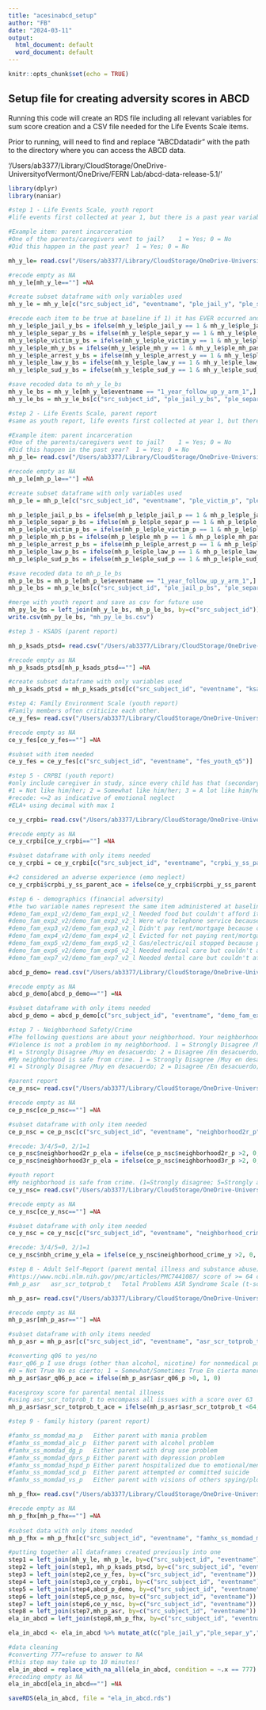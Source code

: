 ```yaml
---
title: "acesinabcd_setup"
author: "FB"
date: "2024-03-11"
output:
  html_document: default
  word_document: default
---
```


```r
knitr::opts_chunk$set(echo = TRUE)
```

## Setup file for creating adversity scores in ABCD

Running this code will create an RDS file including all relevant variables for sum score creation and a CSV file needed for the Life Events Scale items.

Prior to running, will need to find and replace "ABCDdatadir" with the path to the directory where you can access the ABCD data.

'/Users/ab3377/Library/CloudStorage/OneDrive-UniversityofVermont/OneDrive/FERN Lab/abcd-data-release-5.1/'

```r
library(dplyr)
library(naniar)
```

```r
#step 1 - Life Events Scale, youth report
#life events first collected at year 1, but there is a past year variable, so to include data for baseline, baseline variables are created for any "yes" that did NOT occur in the last year

#Example item: parent incarceration
#One of the parents/caregivers went to jail?	1 = Yes; 0 = No
#Did this happen in the past year?	1 = Yes; 0 = No

mh_y_le= read.csv("/Users/ab3377/Library/CloudStorage/OneDrive-UniversityofVermont/OneDrive/FERN Lab/abcd-data-release-5.1/core/mental-health/mh_y_le.csv", header = TRUE, stringsAsFactors = FALSE)

#recode empty as NA
mh_y_le[mh_y_le==""] =NA

#create subset dataframe with only variables used
mh_y_le = mh_y_le[c("src_subject_id", "eventname", "ple_jail_y", "ple_separ_y", "ple_victim_y", "ple_mh_y", "ple_arrest_y", "ple_law_y", "ple_sud_y", "ple_jail_past_yr_y", "ple_separ_past_yr_y", "ple_victim_past_yr_y", "ple_mh_past_yr_y", "ple_arrest_past_yr_y", "ple_law_past_yr_y", "ple_sud_past_yr_y", "ple_deported_y", "ple_deported_past_yr_y", "ple_foster_care_y", "ple_foster_care_past_yr_y")]

#recode each item to be true at baseline if 1) it has EVER occurred and 2) it did NOT occur in past year
mh_y_le$ple_jail_y_bs = ifelse(mh_y_le$ple_jail_y == 1 & mh_y_le$ple_jail_past_yr_y == 0, 1, 0)
mh_y_le$ple_separ_y_bs = ifelse(mh_y_le$ple_separ_y == 1 & mh_y_le$ple_separ_past_yr_y == 0, 1, 0)
mh_y_le$ple_victim_y_bs = ifelse(mh_y_le$ple_victim_y == 1 & mh_y_le$ple_victim_past_yr_y == 0, 1, 0)
mh_y_le$ple_mh_y_bs = ifelse(mh_y_le$ple_mh_y == 1 & mh_y_le$ple_mh_past_yr_y == 0, 1, 0)
mh_y_le$ple_arrest_y_bs = ifelse(mh_y_le$ple_arrest_y == 1 & mh_y_le$ple_arrest_past_yr_y == 0, 1, 0)
mh_y_le$ple_law_y_bs = ifelse(mh_y_le$ple_law_y == 1 & mh_y_le$ple_law_past_yr_y == 0, 1, 0)
mh_y_le$ple_sud_y_bs = ifelse(mh_y_le$ple_sud_y == 1 & mh_y_le$ple_sud_past_yr_y == 0, 1, 0)

#save recoded data to mh_y_le_bs
mh_y_le_bs = mh_y_le[mh_y_le$eventname == "1_year_follow_up_y_arm_1",]
mh_y_le_bs = mh_y_le_bs[c("src_subject_id", "ple_jail_y_bs", "ple_separ_y_bs", "ple_victim_y_bs", "ple_mh_y_bs", "ple_arrest_y_bs", "ple_law_y_bs", "ple_sud_y_bs")]
```

```r
#step 2 - Life Events Scale, parent report
#same as youth report, life events first collected at year 1, but there is a past year variable, so to include data for baseline, baseline variables are created for any "yes" that did NOT occur in the last year

#Example item: parent incarceration
#One of the parents/caregivers went to jail?	1 = Yes; 0 = No
#Did this happen in the past year?	1 = Yes; 0 = No
mh_p_le= read.csv("/Users/ab3377/Library/CloudStorage/OneDrive-UniversityofVermont/OneDrive/FERN Lab/abcd-data-release-5.1/core/mental-health/mh_p_le.csv", header = TRUE, stringsAsFactors = FALSE)

#recode empty as NA
mh_p_le[mh_p_le==""] =NA

#create subset dataframe with only variables used
mh_p_le = mh_p_le[c("src_subject_id", "eventname", "ple_victim_p", "ple_mh_p", "ple_arrest_p", "ple_law_p", "ple_jail_p", "ple_sud_p", "ple_separ_p", "ple_jail_past_yr_p", "ple_separ_past_yr_p", "ple_victim_past_yr_p", "ple_mh_past_yr_p", "ple_arrest_past_yr_p", "ple_law_past_yr_p", "ple_sud_past_yr_p", "ple_deported_p", "ple_deported_past_yr_p", "ple_foster_care_p", "ple_foster_care_past_yr_p")]

mh_p_le$ple_jail_p_bs = ifelse(mh_p_le$ple_jail_p == 1 & mh_p_le$ple_jail_past_yr_p == 0, 1, 0)
mh_p_le$ple_separ_p_bs = ifelse(mh_p_le$ple_separ_p == 1 & mh_p_le$ple_separ_past_yr_p == 0, 1, 0)
mh_p_le$ple_victim_p_bs = ifelse(mh_p_le$ple_victim_p == 1 & mh_p_le$ple_victim_past_yr_p == 0, 1, 0)
mh_p_le$ple_mh_p_bs = ifelse(mh_p_le$ple_mh_p == 1 & mh_p_le$ple_mh_past_yr_p == 0, 1, 0)
mh_p_le$ple_arrest_p_bs = ifelse(mh_p_le$ple_arrest_p == 1 & mh_p_le$ple_arrest_past_yr_p == 0, 1, 0)
mh_p_le$ple_law_p_bs = ifelse(mh_p_le$ple_law_p == 1 & mh_p_le$ple_law_past_yr_p == 0, 1, 0)
mh_p_le$ple_sud_p_bs = ifelse(mh_p_le$ple_sud_p == 1 & mh_p_le$ple_sud_past_yr_p == 0, 1, 0)

#save recoded data to mh_p_le_bs
mh_p_le_bs = mh_p_le[mh_p_le$eventname == "1_year_follow_up_y_arm_1",]
mh_p_le_bs = mh_p_le_bs[c("src_subject_id", "ple_jail_p_bs", "ple_separ_p_bs", "ple_victim_p_bs", "ple_mh_p_bs", "ple_arrest_p_bs", "ple_law_p_bs", "ple_sud_p_bs")]

#merge with youth report and save as csv for future use
mh_py_le_bs = left_join(mh_y_le_bs, mh_p_le_bs, by=c("src_subject_id")) 
write.csv(mh_py_le_bs, "mh_py_le_bs.csv")
```

```r
#step 3 - KSADS (parent report)

mh_p_ksads_ptsd= read.csv("/Users/ab3377/Library/CloudStorage/OneDrive-UniversityofVermont/OneDrive/FERN Lab/abcd-data-release-5.1/core/mental-health/mh_p_ksads_ptsd.csv", header = TRUE, stringsAsFactors = FALSE)

#recode empty as NA
mh_p_ksads_ptsd[mh_p_ksads_ptsd==""] =NA

#create subset dataframe with only variables used
mh_p_ksads_ptsd = mh_p_ksads_ptsd[c("src_subject_id", "eventname", "ksads_ptsd_raw_761_p", "ksads_ptsd_raw_762_p", "ksads_ptsd_raw_763_p", "ksads_ptsd_raw_764_p", "ksads_ptsd_raw_765_p", "ksads_ptsd_raw_767_p", "ksads_ptsd_raw_768_p", "ksads_ptsd_raw_769_p", "ksads_ptsd_raw_766_p", "ksads_ptsd_raw_756_p", "ksads_ptsd_raw_757_p", "ksads_ptsd_raw_758_p", "ksads_ptsd_raw_759_p", "ksads_ptsd_raw_760_p")]

```

```r
#step 4: Family Environment Scale (youth report)
#Family members often criticize each other. 
ce_y_fes= read.csv("/Users/ab3377/Library/CloudStorage/OneDrive-UniversityofVermont/OneDrive/FERN Lab/abcd-data-release-5.1/core/culture-environment/ce_y_fes.csv", header = TRUE, stringsAsFactors = FALSE)

#recode empty as NA
ce_y_fes[ce_y_fes==""] =NA

#subset with item needed
ce_y_fes = ce_y_fes[c("src_subject_id", "eventname", "fes_youth_q5")]

```

```r
#step 5 - CRPBI (youth report)
#only include caregiver in study, since every child has that (secondary caregiver was optional)
#1 = Not like him/her; 2 = Somewhat like him/her; 3 = A lot like him/her
#recode: <=2 as indicative of emotional neglect
#ELA+ using decimal with max 1

ce_y_crpbi= read.csv("/Users/ab3377/Library/CloudStorage/OneDrive-UniversityofVermont/OneDrive/FERN Lab/abcd-data-release-5.1/core/culture-environment/ce_y_crpbi.csv", header = TRUE, stringsAsFactors = FALSE)

#recode empty as NA
ce_y_crpbi[ce_y_crpbi==""] =NA

#subset dataframe with only items needed
ce_y_crpbi = ce_y_crpbi[c("src_subject_id", "eventname", "crpbi_y_ss_parent")]

#<2 considered an adverse experience (emo neglect)
ce_y_crpbi$crpbi_y_ss_parent_ace = ifelse(ce_y_crpbi$crpbi_y_ss_parent <2, 1, 0)

```

```r
#step 6 - demographics (financial adversity)
#the two variable names represent the same item administered at baseline and subsequent time points
#demo_fam_exp1_v2/demo_fam_exp1_v2_l Needed food but couldn't afford it
#demo_fam_exp2_v2/demo_fam_exp2_v2_l Were w/o telephone service because couldn't afford it
#demo_fam_exp3_v2/demo_fam_exp3_v2_l Didn't pay rent/mortgage because couldn't afford it
#demo_fam_exp4_v2/demo_fam_exp4_v2_l Evicted for not paying rent/mortgage
#demo_fam_exp5_v2/demo_fam_exp5_v2_l Gas/electric/oil stopped because payments not made
#demo_fam_exp6_v2/demo_fam_exp6_v2_l Needed medical care but couldn't afford it
#demo_fam_exp7_v2/demo_fam_exp7_v2_l Needed dental care but couldn't afford it

abcd_p_demo= read.csv("/Users/ab3377/Library/CloudStorage/OneDrive-UniversityofVermont/OneDrive/FERN Lab/abcd-data-release-5.1/core/abcd-general/abcd_p_demo.csv", header = TRUE, stringsAsFactors = FALSE)

#recode empty as NA
abcd_p_demo[abcd_p_demo==""] =NA

#subset dataframe with only items needed
abcd_p_demo = abcd_p_demo[c("src_subject_id", "eventname", "demo_fam_exp1_v2", "demo_fam_exp2_v2", "demo_fam_exp3_v2", "demo_fam_exp4_v2", "demo_fam_exp5_v2", "demo_fam_exp6_v2", "demo_fam_exp7_v2", "demo_fam_exp1_v2_l", "demo_fam_exp2_v2_l", "demo_fam_exp3_v2_l", "demo_fam_exp4_v2_l", "demo_fam_exp5_v2_l", "demo_fam_exp6_v2_l", "demo_fam_exp7_v2_l", "demo_prnt_marital_v2", "demo_prnt_marital_v2_l")]

```

```r
#step 7 - Neighborhood Safety/Crime
#The following questions are about your neighborhood. Your neighborhood is the area within about a 20-minute walk (or about a mile) from your home. For each of the statements please indicate whether you strongly agree, agree, neither agree nor disagree, disagree, or strongly disagree	
#Violence is not a problem in my neighborhood. 1 = Strongly Disagree /Muy en desacuerdo; 2 = Disagree /En desacuerdo;
#1 = Strongly Disagree /Muy en desacuerdo; 2 = Disagree /En desacuerdo; 3 = Neutral (neither agree nor disagree)/ Neutral (ni de acuerdo ni en desacuerdo); 4 = Agree /De acuerdo; 5 = Strongly Agree/ Muy de acuerdo//
#My neighborhood is safe from crime. 1 = Strongly Disagree /Muy en desacuerdo; 2 = Disagree /En desacuerdo;
#1 = Strongly Disagree /Muy en desacuerdo; 2 = Disagree /En desacuerdo; 3 = Neutral (neither agree nor disagree)/ Neutral (ni de acuerdo ni en desacuerdo); 4 = Agree /De acuerdo; 5 = Strongly Agree/ Muy de acuerdo//

#parent report
ce_p_nsc= read.csv("/Users/ab3377/Library/CloudStorage/OneDrive-UniversityofVermont/OneDrive/FERN Lab/abcd-data-release-5.1/core/culture-environment/ce_p_nsc.csv", header = TRUE, stringsAsFactors = FALSE)

#recode empty as NA
ce_p_nsc[ce_p_nsc==""] =NA

#subset dataframe with only item needed
ce_p_nsc = ce_p_nsc[c("src_subject_id", "eventname", "neighborhood2r_p","neighborhood3r_p")]

#recode: 3/4/5=0, 2/1=1
ce_p_nsc$neighborhood2r_p_ela = ifelse(ce_p_nsc$neighborhood2r_p >2, 0, 1)
ce_p_nsc$neighborhood3r_p_ela = ifelse(ce_p_nsc$neighborhood3r_p >2, 0, 1)

#youth report
#My neighborhood is safe from crime. (1=Strongly disagree; 5=Strongly agree)
ce_y_nsc= read.csv("/Users/ab3377/Library/CloudStorage/OneDrive-UniversityofVermont/OneDrive/FERN Lab/abcd-data-release-5.1/core/culture-environment/ce_y_nsc.csv", header = TRUE, stringsAsFactors = FALSE)

#recode empty as NA
ce_y_nsc[ce_y_nsc==""] =NA

#subset dataframe with only item needed
ce_y_nsc = ce_y_nsc[c("src_subject_id", "eventname", "neighborhood_crime_y")]

#recode: 3/4/5=0, 2/1=1
ce_y_nsc$nbh_crime_y_ela = ifelse(ce_y_nsc$neighborhood_crime_y >2, 0, 1)

```

```r
#step 8 - Adult Self-Report (parent mental illness and substance abuse)
#https://www.ncbi.nlm.nih.gov/pmc/articles/PMC7441087/ score of >= 64 clinically elevated
#mh_p_asr	asr_scr_totprob_t	Total Problems ASR Syndrome Scale (t-score)	T-scores in relation to norms for each gender at ages 18-35 and 36-59, based on national probability samples.

mh_p_asr= read.csv("/Users/ab3377/Library/CloudStorage/OneDrive-UniversityofVermont/OneDrive/FERN Lab/abcd-data-release-5.1/core/mental-health/mh_p_asr.csv", header = TRUE, stringsAsFactors = FALSE)

#recode empty as NA
mh_p_asr[mh_p_asr==""] =NA

#subset dataframe with only items needed
mh_p_asr = mh_p_asr[c("src_subject_id", "eventname", "asr_scr_totprob_t", "asr_q06_p")]

#converting q06 to yes/no
#asr_q06_p I use drugs (other than alcohol, nicotine) for nonmedical purposes
#0 = Not True No es cierto; 1 = Somewhat/Sometimes True En cierta manera; 2 = Very True/Often True
mh_p_asr$asr_q06_p_ace = ifelse(mh_p_asr$asr_q06_p >0, 1, 0)

#acesproxy score for parental mental illness
#using asr_scr_totprob_t to encompass all issues with a score over 63
mh_p_asr$asr_scr_totprob_t_ace = ifelse(mh_p_asr$asr_scr_totprob_t <64, 0, 1)

```

```r
#step 9 - family history (parent report)

#famhx_ss_momdad_ma_p	Either parent with mania problem
#famhx_ss_momdad_alc_p	Either parent with alcohol problem
#famhx_ss_momdad_dg_p	Either parent with drug use problem
#famhx_ss_momdad_dprs_p	Either parent with depression problem
#famhx_ss_momdad_hspd_p	Either parent hospitalized due to emotional/mental problem
#famhx_ss_momdad_scd_p	Either parent attempted or committed suicide
#famhx_ss_momdad_vs_p	Either parent with visions of others spying/plotting problem

mh_p_fhx= read.csv("/Users/ab3377/Library/CloudStorage/OneDrive-UniversityofVermont/OneDrive/FERN Lab/abcd-data-release-5.1/core/mental-health/mh_p_fhx.csv", header = TRUE, stringsAsFactors = FALSE)

#recode empty as NA
mh_p_fhx[mh_p_fhx==""] =NA
 
#subset data with only items needed
mh_p_fhx = mh_p_fhx[c("src_subject_id", "eventname", "famhx_ss_momdad_ma_p", "famhx_ss_momdad_alc_p", "famhx_ss_momdad_dg_p", "famhx_ss_momdad_dprs_p", "famhx_ss_momdad_hspd_p", "famhx_ss_momdad_scd_p", "famhx_ss_momdad_vs_p")]
```

```r
#putting together all dataframes created previously into one
step1 = left_join(mh_y_le, mh_p_le, by=c("src_subject_id", "eventname")) 
step2 = left_join(step1, mh_p_ksads_ptsd, by=c("src_subject_id", "eventname")) 
step3 = left_join(step2,ce_y_fes, by=c("src_subject_id", "eventname")) 
step4 = left_join(step3,ce_y_crpbi, by=c("src_subject_id", "eventname")) 
step5 = left_join(step4,abcd_p_demo, by=c("src_subject_id", "eventname")) 
step6 = left_join(step5,ce_p_nsc, by=c("src_subject_id", "eventname"))
step7 = left_join(step6,ce_y_nsc, by=c("src_subject_id", "eventname"))
step8 = left_join(step7,mh_p_asr, by=c("src_subject_id", "eventname")) 
ela_in_abcd = left_join(step8,mh_p_fhx, by=c("src_subject_id", "eventname")) 

ela_in_abcd <- ela_in_abcd %>% mutate_at(c("ple_jail_y","ple_separ_y","ple_victim_y","ple_mh_y","ple_arrest_y","ple_law_y","ple_sud_y","ple_foster_care_y","ple_victim_p","ple_mh_p","ple_arrest_p","ple_law_p","ple_jail_p","ple_sud_p","ple_separ_p","ple_foster_care_p","ple_jail_y_bs","ple_separ_y_bs","ple_victim_y_bs","ple_mh_y_bs","ple_arrest_y_bs","ple_law_y_bs","ple_sud_y_bs","ple_victim_p_bs","ple_mh_p_bs","ple_arrest_p_bs","ple_law_p_bs","ple_jail_p_bs","ple_sud_p_bs","ple_separ_p_bs","ksads_ptsd_raw_761_p","ksads_ptsd_raw_762_p","ksads_ptsd_raw_763_p","ksads_ptsd_raw_764_p","ksads_ptsd_raw_765_p","ksads_ptsd_raw_767_p","ksads_ptsd_raw_768_p","ksads_ptsd_raw_769_p","ksads_ptsd_raw_766_p","ksads_ptsd_raw_756_p","ksads_ptsd_raw_757_p","ksads_ptsd_raw_758_p","ksads_ptsd_raw_759_p","ksads_ptsd_raw_760_p","fes_youth_q5","crpbi_y_ss_parent_ace","demo_fam_exp1_v2","demo_fam_exp2_v2","demo_fam_exp3_v2","demo_fam_exp4_v2","demo_fam_exp5_v2","demo_fam_exp6_v2","demo_fam_exp7_v2","demo_fam_exp1_v2_l","demo_fam_exp2_v2_l","demo_fam_exp3_v2_l","demo_fam_exp4_v2_l","demo_fam_exp5_v2_l","demo_fam_exp6_v2_l","demo_fam_exp7_v2_l","neighborhood2r_p","neighborhood2r_p_ela","neighborhood3r_p","neighborhood3r_p_ela","neighborhood_crime_y","nbh_crime_y_ela","asr_scr_totprob_t","asr_q06_p_ace","asr_scr_totprob_t_ace","famhx_ss_momdad_ma_p","famhx_ss_momdad_alc_p","famhx_ss_momdad_dg_p","famhx_ss_momdad_dprs_p","famhx_ss_momdad_hspd_p","famhx_ss_momdad_scd_p","famhx_ss_momdad_vs_p"), as.numeric)

#data cleaning
#converting 777=refuse to answer to NA
#this step may take up to 10 minutes!
ela_in_abcd = replace_with_na_all(ela_in_abcd, condition = ~.x == 777)
#recoding empty as NA
ela_in_abcd[ela_in_abcd==""] =NA

saveRDS(ela_in_abcd, file = "ela_in_abcd.rds")
```